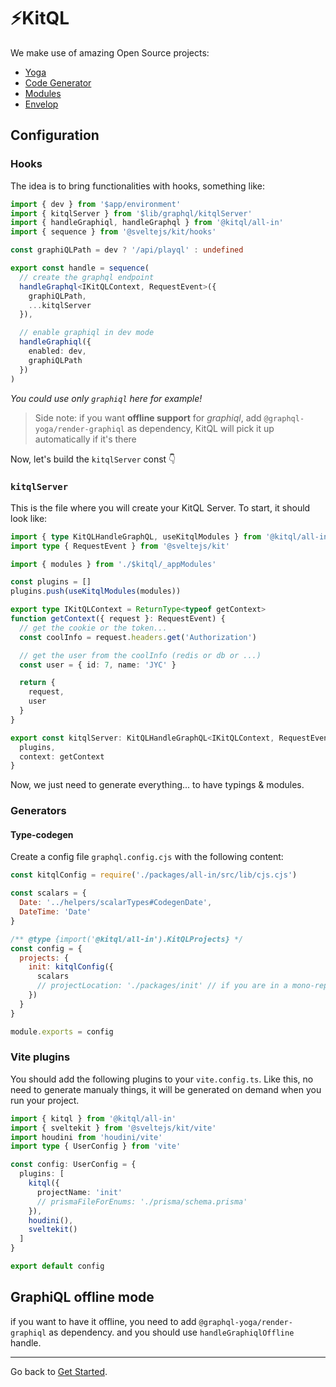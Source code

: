 
# ⚡KitQL

We make use of amazing Open Source projects:

- [Yoga](https://www.graphql-yoga.com/)
- [Code Generator](https://www.graphql-code-generator.com/)
- [Modules](https://www.graphql-modules.com/)
- [Envelop](https://www.envelop.dev/)

## Configuration

### Hooks

The idea is to bring functionalities with hooks, something like:

```ts filename="hooks.server.ts"
import { dev } from '$app/environment'
import { kitqlServer } from '$lib/graphql/kitqlServer'
import { handleGraphiql, handleGraphql } from '@kitql/all-in'
import { sequence } from '@sveltejs/kit/hooks'

const graphiQLPath = dev ? '/api/playql' : undefined

export const handle = sequence(
  // create the graphql endpoint
  handleGraphql<IKitQLContext, RequestEvent>({
    graphiQLPath,
    ...kitqlServer
  }),

  // enable graphiql in dev mode
  handleGraphiql({
    enabled: dev,
    graphiQLPath
  })
)
```

_You could use only `graphiql` here for example!_

> Side note: if you want **offline support** for _graphiql_, add `@graphql-yoga/render-graphiql` as
> dependency, KitQL will pick it up automatically if it's there

Now, let's build the `kitqlServer` const 👇

### `kitqlServer`

This is the file where you will create your KitQL Server. To start, it should look like:

```ts filename="src/lib/graphql/kitqlServer.ts"
import { type KitQLHandleGraphQL, useKitqlModules } from '@kitql/all-in'
import type { RequestEvent } from '@sveltejs/kit'

import { modules } from './$kitql/_appModules'

const plugins = []
plugins.push(useKitqlModules(modules))

export type IKitQLContext = ReturnType<typeof getContext>
function getContext({ request }: RequestEvent) {
  // get the cookie or the token...
  const coolInfo = request.headers.get('Authorization')

  // get the user from the coolInfo (redis or db or ...)
  const user = { id: 7, name: 'JYC' }

  return {
    request,
    user
  }
}

export const kitqlServer: KitQLHandleGraphQL<IKitQLContext, RequestEvent> = {
  plugins,
  context: getContext
}
```

Now, we just need to generate everything... to have typings & modules.

### Generators

#### Type-codegen

Create a config file `graphql.config.cjs` with the following content:

```js filename="graphql.config.cjs"
const kitqlConfig = require('./packages/all-in/src/lib/cjs.cjs')

const scalars = {
  Date: '../helpers/scalarTypes#CodegenDate',
  DateTime: 'Date'
}

/** @type {import('@kitql/all-in').KitQLProjects} */
const config = {
  projects: {
    init: kitqlConfig({
      scalars
      // projectLocation: './packages/init' // if you are in a mono-repo
    })
  }
}

module.exports = config
```

### Vite plugins

You should add the following plugins to your `vite.config.ts`. Like this, no need to generate
manualy things, it will be generated on demand when you run your project.

```ts filename="vite.config.ts"
import { kitql } from '@kitql/all-in'
import { sveltekit } from '@sveltejs/kit/vite'
import houdini from 'houdini/vite'
import type { UserConfig } from 'vite'

const config: UserConfig = {
  plugins: [
    kitql({
      projectName: 'init'
      // prismaFileForEnums: './prisma/schema.prisma'
    }),
    houdini(),
    sveltekit()
  ]
}

export default config
```

## GraphiQL offline mode

if you want to have it offline, you need to add `@graphql-yoga/render-graphiql` as dependency. and
you should use `handleGraphiqlOffline` handle.

<hr />

Go back to [Get Started](/docs/all-in).
